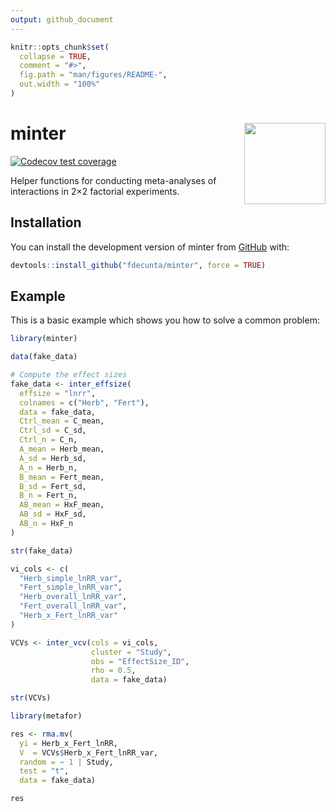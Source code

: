 ```yaml
---
output: github_document
---
```


<!-- README.md is generated from README.Rmd. Please edit that file -->

```r
knitr::opts_chunk$set(
  collapse = TRUE,
  comment = "#>",
  fig.path = "man/figures/README-",
  out.width = "100%"
)
```

# minter <img src="man/figures/minter_logo.png" align="right" alt="" width="130" />

<!-- badges: start -->
[![Codecov test coverage](https://codecov.io/gh/fdecunta/minter/graph/badge.svg)](https://app.codecov.io/gh/fdecunta/minter)
<!-- badges: end -->


Helper functions for conducting meta-analyses of interactions in 2×2 factorial experiments.


## Installation

You can install the development version of minter from [GitHub](https://github.com/) with:

``` r
devtools::install_github("fdecunta/minter", force = TRUE)
```

## Example

This is a basic example which shows you how to solve a common problem:

```r
library(minter)

data(fake_data)

# Compute the effect sizes
fake_data <- inter_effsize(
  effsize = "lnrr",
  colnames = c("Herb", "Fert"),
  data = fake_data,
  Ctrl_mean = C_mean,
  Ctrl_sd = C_sd,
  Ctrl_n = C_n,
  A_mean = Herb_mean,
  A_sd = Herb_sd,
  A_n = Herb_n,
  B_mean = Fert_mean,
  B_sd = Fert_sd,
  B_n = Fert_n,
  AB_mean = HxF_mean,
  AB_sd = HxF_sd,
  AB_n = HxF_n
)

str(fake_data)
```


```r
vi_cols <- c(
  "Herb_simple_lnRR_var",
  "Fert_simple_lnRR_var",
  "Herb_overall_lnRR_var",
  "Fert_overall_lnRR_var",
  "Herb_x_Fert_lnRR_var"
)

VCVs <- inter_vcv(cols = vi_cols,
                  cluster = "Study",
                  obs = "EffectSize_ID",
                  rho = 0.5,
                  data = fake_data)

str(VCVs)
```

```r
library(metafor)

res <- rma.mv(
  yi = Herb_x_Fert_lnRR,
  V  = VCVs$Herb_x_Fert_lnRR_var,
  random = ~ 1 | Study,
  test = "t",
  data = fake_data)

res
```


